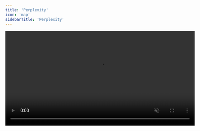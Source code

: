 ```yaml
---
title: 'Perplexity'
icon: 'map'
sidebarTitle: 'Perplexity'
---
```



<div style={{ display: 'flex', justifyContent: 'center', margin: '2rem 0' }}>
  <div className="video-card">
    <video
      src="/videos/triggers.mp4"
      width="600"
      autoPlay
      muted
      loop
      playsInline
      style={{ display: 'block', width: '100%' }}
    />
  </div>
</div>